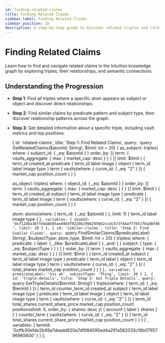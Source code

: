 ```yaml
---
id: finding-related-claims
title: Finding Related Claims
sidebar_label: Finding Related Claims
sidebar_position: 10
description: A step-by-step guide to discover related triples and relationship patterns
---
```



# Finding Related Claims

Learn how to find and navigate related claims in the Intuition knowledge graph by exploring triples, their relationships, and semantic connections.

## Understanding the Progression

- **Step 1**: Find all triples where a specific atom appears as subject or object and discover direct relationships.
- **Step 2**: Find similar claims by predicate pattern and subject type, then discover relationship patterns across the graph.
- **Step 3**: Get detailed information about a specific triple, including vault metrics and top positions.

  {
    id: 'related-claims',
    title: 'Step 1: Find Related Claims',
    query: `query GetRelatedClaims($atomId: String!, $limit: Int = 20) {
  as_subject: triples(
    where: { subject_id: { _eq: $atomId } }
    order_by: [{ term: { vaults_aggregate: { max: { market_cap: desc } } } }]
    limit: $limit
  ) {
    term_id
    created_at
    predicate {
      term_id
      label
      image
    }
    object {
      term_id
      label
      image
      type
    }
    term {
      vaults(where: { curve_id: { _eq: "2" } }) {
        market_cap
        position_count
      }
    }
  }

  as_object: triples(
    where: { object_id: { _eq: $atomId } }
    order_by: [{ term: { vaults_aggregate: { max: { market_cap: desc } } } }]
    limit: $limit
  ) {
    term_id
    created_at
    subject {
      term_id
      label
      image
      type
    }
    predicate {
      term_id
      label
      image
    }
    term {
      vaults(where: { curve_id: { _eq: "2" } }) {
        market_cap
        position_count
      }
    }
  }

  atom: atoms(where: { term_id: { _eq: $atomId } }, limit: 1) {
    term_id
    label
    image
    type
  }
}`,
    variables: {
      atomId: '0xf12dba36ffebb8e05ae49d3f9220b1994295662ccdc573f44aff7b51f8ad8fd6',
      limit: 20
    }
  },
  {
    id: 'similar-claims',
    title: 'Step 2: Find Similar Claims',
    query: `query FindSimilarClaims($predicateLabel: String!, $subjectType: atom_type, $limit: Int = 20) {
  triples(
    where: {
      predicate: { label: { _ilike: $predicateLabel } }
      _and: [
        { subject: { type: { _eq: $subjectType } } }
      ]
    }
    order_by: [{ term: { vaults_aggregate: { max: { market_cap: desc } } } }]
    limit: $limit
  ) {
    term_id
    created_at
    subject {
      term_id
      label
      image
      type
    }
    predicate {
      term_id
      label
    }
    object {
      term_id
      label
      image
      type
    }
    term {
      vaults(where: { curve_id: { _eq: "2" } }) {
        total_shares
        market_cap
        position_count
      }
    }
  }
}`,
    variables: {
      predicateLabel: '%is a%',
      subjectType: 'Thing',
      limit: 20
    }
  },
  {
    id: 'triple-details',
    title: 'Step 3: Get Triple Details',
    query: `query GetTripleDetails($termId: String!) {
  triples(where: { term_id: { _eq: $termId } }) {
    term_id
    counter_term_id
    created_at
    subject {
      term_id
      label
      image
      type
    }
    predicate {
      term_id
      label
      image
    }
    object {
      term_id
      label
      image
      type
    }
    term {
      vaults(where: { curve_id: { _eq: "2" } }) {
        term_id
        total_shares
        current_share_price
        market_cap
        position_count
        positions(limit: 5, order_by: { shares: desc }) {
          account {
            label
          }
          shares
        }
      }
    }
    counter_term {
      vaults(where: { curve_id: { _eq: "2" } }) {
        term_id
        total_shares
        current_share_price
        market_cap
        position_count
      }
    }
  }
}`,
    variables: {
      termId: '0xffb30efde2b49a7deadd920a7df684595ed4a291a582033c16b0795796965600'
    }
  }
];

<GraphQLPlaygroundCustom queries={relationshipQueries} />

